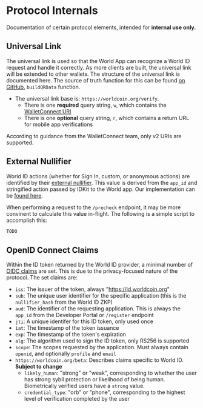 # Protocol Internals

Documentation of certain protocol elements, intended for **internal use only.**

## Universal Link

The universal link is used so that the World App can recognize a World ID request and handle it correctly. As more clients are built, the universal link will be extended to other wallets. The structure of the universal link is documented here. The source of truth function for this can be found [on GitHub](https://github.com/worldcoin/idkit-js/blob/dc4a3fe33d3d9f77ef700bc3493a4b8ce2a897fd/idkit/src/lib/qr.ts#L4), `buildQRData` function.

- The universal link base is: `https://worldcoin.org/verify`.
  - There is one **required** query string, `w`, which contains the [WalletConnect URI](https://docs.walletconnect.com/2.0/javascript/sign/wallet-usage#uri)
  - There is one **optional** query string, `r`, which contains a return URL for mobile app verifications

According to guidance from the WalletConnect team, only v2 URIs are supported.

## External Nullifier

World ID actions (whether for Sign In, custom, or anonymous actions) are identified by their [external nullifier](TODO). This value is derived from the `app_id` and stringified action passed by IDKit to the World app. Our implementation can be [found here](https://github.com/worldcoin/idkit-js/blob/dc4a3fe33d3d9f77ef700bc3493a4b8ce2a897fd/idkit/src/lib/hashing.ts#L94).

When performing a request to the `/precheck` endpoint, it may be more convinent to calculate this value in-flight. The following is a simple script to accomplish this:

```js
TODO
```

## OpenID Connect Claims

Within the ID token returned by the World ID provider, a minimal number of [OIDC claims](https://openid.net/specs/openid-connect-core-1_0.html#IDToken) are set. This is due to the privacy-focused nature of the protocol. The set claims are:

- `iss`: The issuer of the token, always "https://id.worldcoin.org"
- `sub`: The unique user identifier for the specific application (this is the `nullifier_hash` from the World ID ZKP) 
- `aud`: The identifier of the requesting application. This is always the `app_id` from the Developer Portal or `/register` endpoint
- `jti`: A unique identifer for this ID token, only used once
- `iat`: The timestamp of the token issuance
- `exp`: The timestamp of the token's expiration
- `alg`: The algorithm used to sign the ID token, only RS256 is supported
- `scope`: The scopes requested by the application. Must always contain `openid`, and optionally `profile` and `email`
- `https://worldcoin.org/beta`: Describes claims specific to World ID. **Subject to change**
  - `likely_human`: "strong" or "weak", corresponding to whether the user has strong sybil protection or likelihood of being human. Biometrically verified users have a `strong` value.
  - `credential_type`: "orb" or "phone", corresponding to the highest level of verification completed by the user
